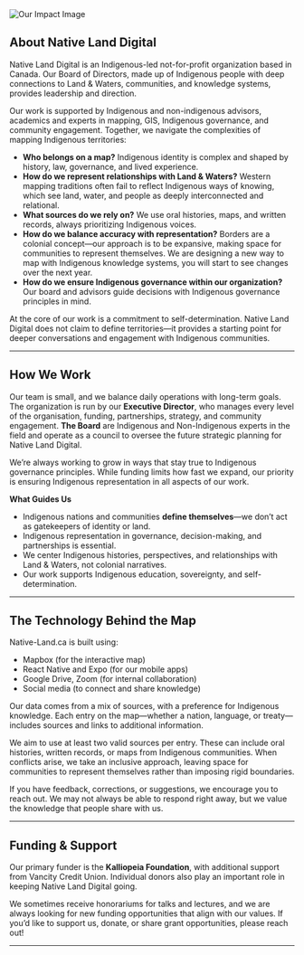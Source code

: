 <img src="https://d75cfcm8x0ifj.cloudfront.net/how-to-use-top.webp" alt="Our Impact Image" />

## About Native Land Digital

Native Land Digital is an Indigenous-led not-for-profit organization based in Canada. Our Board of Directors, made up of Indigenous people with deep connections to Land & Waters, communities, and knowledge systems, provides leadership and direction.

Our work is supported by Indigenous and non-indigenous advisors, academics and experts in mapping, GIS, Indigenous governance, and community engagement. Together, we navigate the complexities of mapping Indigenous territories:
- **Who belongs on a map?** Indigenous identity is complex and shaped by history, law, governance, and lived experience.
- **How do we represent relationships with Land & Waters?** Western mapping traditions often fail to reflect Indigenous ways of knowing, which see land, water, and people as deeply interconnected and relational.
- **What sources do we rely on?** We use oral histories, maps, and written records, always prioritizing Indigenous voices.
- **How do we balance accuracy with representation?** Borders are a colonial concept—our approach is to be expansive, making space for communities to represent themselves. We are designing a new way to map with Indigenous knowledge systems, you will start to see changes over the next year. 
- **How do we ensure Indigenous governance within our organization?** Our board and advisors guide decisions with Indigenous governance principles in mind.

At the core of our work is a commitment to self-determination. Native Land Digital does not claim to define territories—it provides a starting point for deeper conversations and engagement with Indigenous communities.

--- 

## How We Work

Our team is small, and we balance daily operations with long-term goals. The organization is run by our **Executive Director**, who manages every level of the organisation, funding, partnerships, strategy, and community engagement. **The Board** are Indigenous and Non-Indigenous experts in the field and operate as a council to oversee the future strategic planning for Native Land Digital. 

We’re always working to grow in ways that stay true to Indigenous governance principles. While funding limits how fast we expand, our priority is ensuring Indigenous representation in all aspects of our work.

**What Guides Us**

- Indigenous nations and communities **define themselves**—we don’t act as gatekeepers of identity or land.
- Indigenous representation in governance, decision-making, and partnerships is essential.
- We center Indigenous histories, perspectives, and relationships with Land & Waters, not colonial narratives.
- Our work supports Indigenous education, sovereignty, and self-determination.

--- 

## The Technology Behind the Map

Native-Land.ca is built using:
- Mapbox (for the interactive map)
- React Native and Expo (for our mobile apps)
- Google Drive, Zoom (for internal collaboration)
- Social media (to connect and share knowledge)

Our data comes from a mix of sources, with a preference for Indigenous knowledge. Each entry on the map—whether a nation, language, or treaty—includes sources and links to additional information.

We aim to use at least two valid sources per entry. These can include oral histories, written records, or maps from Indigenous communities. When conflicts arise, we take an inclusive approach, leaving space for communities to represent themselves rather than imposing rigid boundaries.

If you have feedback, corrections, or suggestions, we encourage you to reach out. We may not always be able to respond right away, but we value the knowledge that people share with us.

--- 

## Funding & Support

Our primary funder is the **Kalliopeia Foundation**, with additional support from Vancity Credit Union. Individual donors also play an important role in keeping Native Land Digital going.

We sometimes receive honorariums for talks and lectures, and we are always looking for new funding opportunities that align with our values. If you’d like to support us, donate, or share grant opportunities, please reach out!

---
